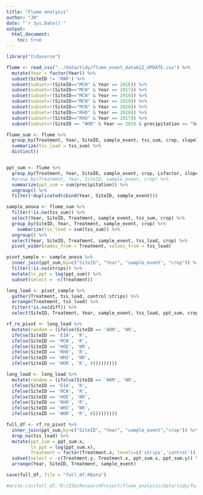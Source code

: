 ```yaml
---
title: "Flume analysis"
author: "JN"
date: "`r Sys.Date()`"
output: 
  html_document: 
    toc: true
---
```


```r

library("tidyverse")

flume <- read_csv("../data/tidy/flume_event_data612_UPDATE.csv") %>%
  mutate(Year = factor(Year)) %>%
  subset(SiteID != 'MAR') %>%
  subset(subset=!(SiteID=="MCN" & Year == 2016)) %>%
  subset(subset=!(SiteID=="MCN" & Year == 2017)) %>%
  subset(subset=!(SiteID=="MCN" & Year == 2018)) %>%
  subset(subset=!(SiteID=="MCN" & Year == 2019)) %>%
  subset(subset=!(SiteID=="MCN" & Year == 2020)) %>%
  subset(subset=!(SiteID=="RHO" & Year == 2016)) %>%
  subset(subset=!(SiteID=="RHO" & Year == 2017)) %>%
  subset(subset=!(SiteID == "WOR" & Year == 2018 & precipitation == "NA"))

```

```r
flume_sum <- flume %>%
  group_by(Treatment, Year, SiteID, sample_event, tss_sum, crop, slope75, Lsfactor) %>%
  summarize(tss_load = tss_sum) %>%
  distinct() 


ppt_sum <- flume %>%
  group_by(Treatment, Year, SiteID, sample_event, crop, Lsfactor, slope75) %>%
  #group_by(Treatment, Year, SiteID, sample_event, crop) %>%
  summarize(ppt_sum = sum(precipitation)) %>%
  ungroup() %>%
  filter(!duplicated(cbind(Year, SiteID, sample_event)))

```


```r
sample_anova <- flume_sum %>%
  filter(!is.na(tss_sum)) %>%
  select(Year, SiteID, Treatment, sample_event, tss_sum, crop) %>%
  group_by(SiteID, Year, Treatment, sample_event, crop) %>%
    summarize(tss_load = sum(tss_sum)) %>% 
  ungroup() %>%
  select(Year, SiteID, Treatment, sample_event, tss_load, crop) %>%
  pivot_wider(names_from = Treatment, values_from = tss_load)

pivot_sample <- sample_anova %>%
  inner_join(ppt_sum,by=c("SiteID", "Year", "sample_event", "crop")) %>%
  filter(!is.na(strips)) %>%
  mutate(ln_ppt = log(ppt_sum)) %>%
  subset(select = -c(Treatment))

long_load <- pivot_sample %>%
  gather(Treatment, tss_load, control:strips) %>%
  arrange(Treatment, tss_load) %>%
  filter(!is.na(diff)) %>%
  select(SiteID, Treatment, Year, sample_event, tss_load, ppt_sum, crop, slope75, Lsfactor)

```

```r
rf_ro_pivot <- long_load %>%
  mutate(random = (ifelse(SiteID == 'ARM', 'NR',
  ifelse(SiteID == 'EIA', 'R',
  ifelse(SiteID == 'MCN', 'R', 
  ifelse(SiteID == 'HOE', 'NR',
  ifelse(SiteID == 'RHO', 'R',
  ifelse(SiteID == 'WHI', 'NR',
  ifelse(SiteID == 'WOR', 'R', 0)))))))))

long_load <- long_load %>%
  mutate(random = (ifelse(SiteID == 'ARM', 'NR',
  ifelse(SiteID == 'EIA', 'R',
  ifelse(SiteID == 'MCN', 'R', 
  ifelse(SiteID == 'HOE', 'NR',
  ifelse(SiteID == 'RHO', 'R',
  ifelse(SiteID == 'WHI', 'NR',
  ifelse(SiteID == 'WOR', 'R', 0)))))))))
```

```r
full_df <- rf_ro_pivot %>%
  inner_join(ppt_sum,by=c("SiteID", "Year", "sample_event","crop")) %>%
  drop_na(tss_load) %>%
  mutate(ppt_sum = ppt_sum.x,
         ln_ppt = log(ppt_sum.x),
         Treatment = factor(Treatment.x, levels=c('strips','control'))) %>%
  subset(select = -c(Treatment.y, Treatment.x, ppt_sum.x, ppt_sum.y)) %>%
  arrange(Year, SiteID, Treatment, sample_event)

save(full_df, file = "full_df.RData")

#write.csv(full_df,"D:/ISU/ResearchProject/flume_analysis/data/tidy/full_df.csv", row.names = FALSE)

```